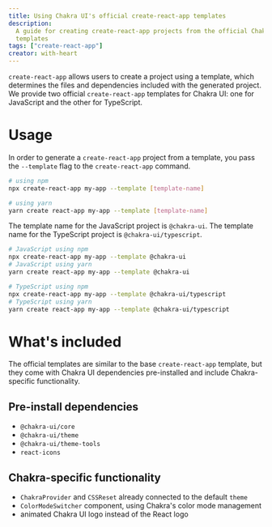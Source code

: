 ```yaml
---
title: Using Chakra UI's official create-react-app templates
description:
  A guide for creating create-react-app projects from the official Chakra UI
  templates
tags: ["create-react-app"]
creator: with-heart
---
```


`create-react-app` allows users to create a project using a template, which
determines the files and dependencies included with the generated project. We
provide two official `create-react-app` templates for Chakra UI: one for
JavaScript and the other for TypeScript.

# Usage

In order to generate a `create-react-app` project from a template, you pass the
`--template` flag to the `create-react-app` command.

```sh
# using npm
npx create-react-app my-app --template [template-name]

# using yarn
yarn create react-app my-app --template [template-name]
```

The template name for the JavaScript project is `@chakra-ui`. The template name
for the TypeScript project is `@chakra-ui/typescript`.

```sh
# JavaScript using npm
npx create-react-app my-app --template @chakra-ui
# JavaScript using yarn
yarn create react-app my-app --template @chakra-ui

# TypeScript using npm
npx create-react-app my-app --template @chakra-ui/typescript
# TypeScript using yarn
yarn create react-app my-app --template @chakra-ui/typescript
```

# What's included

The official templates are similar to the base `create-react-app` template, but
they come with Chakra UI dependencies pre-installed and include Chakra-specific
functionality.

## Pre-install dependencies

- `@chakra-ui/core`
- `@chakra-ui/theme`
- `@chakra-ui/theme-tools`
- `react-icons`

## Chakra-specific functionality

- `ChakraProvider` and `CSSReset` already connected to the default `theme`
- `ColorModeSwitcher` component, using Chakra's color mode management
- animated Chakra UI logo instead of the React logo
